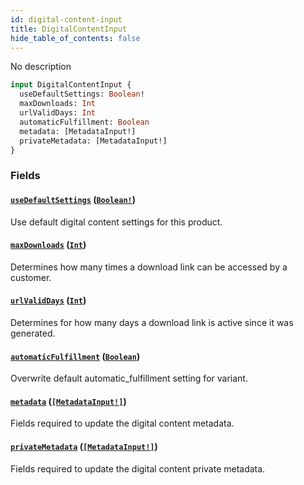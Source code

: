 ```yaml
---
id: digital-content-input
title: DigitalContentInput
hide_table_of_contents: false
---
```


No description

```graphql
input DigitalContentInput {
  useDefaultSettings: Boolean!
  maxDownloads: Int
  urlValidDays: Int
  automaticFulfillment: Boolean
  metadata: [MetadataInput!]
  privateMetadata: [MetadataInput!]
}
```

### Fields

#### [`useDefaultSettings`](#) ([`Boolean!`](../../../developer/api-reference/scalars/boolean))

Use default digital content settings for this product.

#### [`maxDownloads`](#) ([`Int`](../../../developer/api-reference/scalars/int))

Determines how many times a download link can be accessed by a customer.

#### [`urlValidDays`](#) ([`Int`](../../../developer/api-reference/scalars/int))

Determines for how many days a download link is active since it was generated.

#### [`automaticFulfillment`](#) ([`Boolean`](../../../developer/api-reference/scalars/boolean))

Overwrite default automatic_fulfillment setting for variant.

#### [`metadata`](#) ([`[MetadataInput!]`](../../../developer/api-reference/inputs/metadata-input))

Fields required to update the digital content metadata.

#### [`privateMetadata`](#) ([`[MetadataInput!]`](../../../developer/api-reference/inputs/metadata-input))

Fields required to update the digital content private metadata.
